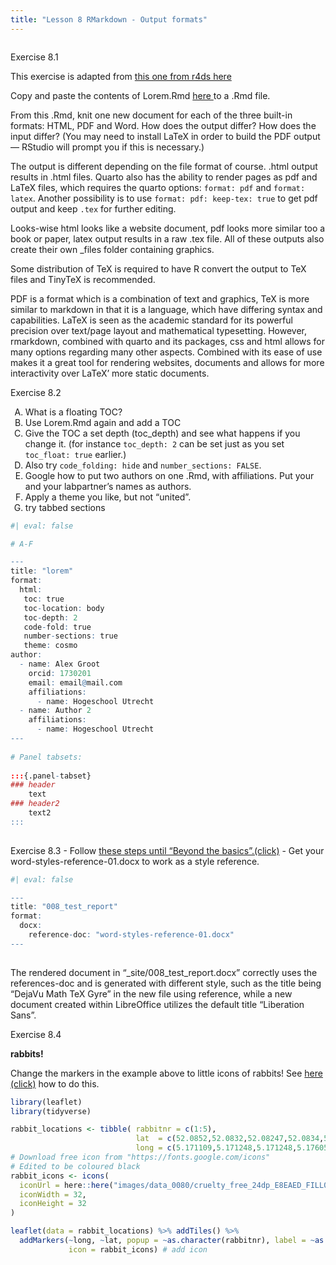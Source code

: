 ```yaml
---
title: "Lesson 8 RMarkdown - Output formats"
---
```


```r

```


<div class="question">

Exercise 8.1 

This exercise is adapted from [this one from r4ds here](https://r4ds.had.co.nz/r-markdown.html#exercises-71)

Copy and paste the contents of Lorem.Rmd <a href="https://github.com/DataScienceILC/tlsc-dsfb26v-20_workflows/raw/main/Rmd/lorem.Rmd" download> here </a> to a .Rmd file.

From this .Rmd, knit one new document for each of the three built-in formats: HTML, PDF and Word. How does the output differ? How does the input differ? (You may need to install LaTeX in order to build the PDF output — RStudio will prompt you if this is necessary.)
</div>

The output is different depending on the file format of course.
.html output results in .html files. Quarto also has the ability to render pages as pdf and LaTeX files, which requires the quarto options: `format: pdf` and `format: latex`. Another possibility is to use `format: pdf: keep-tex: true` to get pdf output and keep `.tex` for further editing.

Looks-wise html looks like a website document, pdf looks more similar too a book or paper, latex output results in a raw .tex file. All of these outputs also create their own _files folder containing graphics.

Some distribution of TeX is required to have R convert the output to TeX files and TinyTeX is recommended. 

PDF is a format which is a combination of text and graphics, TeX is more similar to markdown in that it is a language, which have differing syntax and capabilities. LaTeX is seen as the academic standard for its powerful precision over text/page layout and mathematical typesetting.
However, rmarkdown, combined with quarto and its packages, css and html allows for many options regarding many other aspects. Combined with its ease of use makes it a great tool for rendering websites, documents and allows for more interactivity over LaTeX' more static documents.

<div class="question">

Exercise 8.2

  A) What is a floating TOC?
  B) Use Lorem.Rmd again and add a TOC
  C) Give the TOC a set depth (toc_depth) and see what happens if you change it. (for instance `toc_depth: 2` can be set just as you set `toc_float: true` earlier.)
  D) Also try `code_folding: hide` and `number_sections: FALSE`.
  E) Google how to put two authors on one .Rmd, with affiliations. Put your and your labpartner's names as authors.
  F) Apply a theme you like, but not "united".
  G) try tabbed sections

</div>

```r
#| eval: false

# A-F

---
title: "lorem"
format: 
  html:
   toc: true
   toc-location: body
   toc-depth: 2
   code-fold: true
   number-sections: true
   theme: cosmo
author:
  - name: Alex Groot
    orcid: 1730201
    email: email@mail.com
    affiliations:
      - name: Hogeschool Utrecht
  - name: Author 2
    affiliations:
      - name: Hogeschool Utrecht
---
      
# Panel tabsets:
      
:::{.panel-tabset}
### header
    text
### header2
    text2
:::
      
```


<div class="question">
Exercise 8.3
 - Follow [these steps until "Beyond the basics".(click)](https://rmarkdown.rstudio.com/articles_docx.html)
 - Get your word-styles-reference-01.docx to work as a style reference.

</div>

```r
#| eval: false

---
title: "008_test_report"
format: 
  docx:
    reference-doc: "word-styles-reference-01.docx" 
---
  
```

The rendered document in "_site/008_test_report.docx" correctly uses the references-doc and is generated with different style, such as the title being "DejaVu Math TeX Gyre" in the new file using reference, while a new document created within LibreOffice utilizes the default title "Liberation Sans".

<div class="question">
Exercise 8.4

**rabbits!**

Change the markers in the example above to little icons of rabbits! See [here (click)](http://rstudio.github.io/leaflet/markers.html) how to do this.
</div>

```r
library(leaflet)
library(tidyverse)

rabbit_locations <- tibble( rabbitnr = c(1:5),
                            lat  = c(52.0852,52.0832,52.08247,52.0834,52.08309),
                            long = c(5.171109,5.171248,5.171248,5.176055,5.17268) )
# Download free icon from "https://fonts.google.com/icons"
# Edited to be coloured black
rabbit_icons <- icons(
  iconUrl = here::here("images/data_0080/cruelty_free_24dp_E8EAED_FILL0_wght400_GRAD0_opsz24.png"),
  iconWidth = 32,
  iconHeight = 32
)

leaflet(data = rabbit_locations) %>% addTiles() %>% 
  addMarkers(~long, ~lat, popup = ~as.character(rabbitnr), label = ~as.character(rabbitnr), 
             icon = rabbit_icons) # add icon
```

